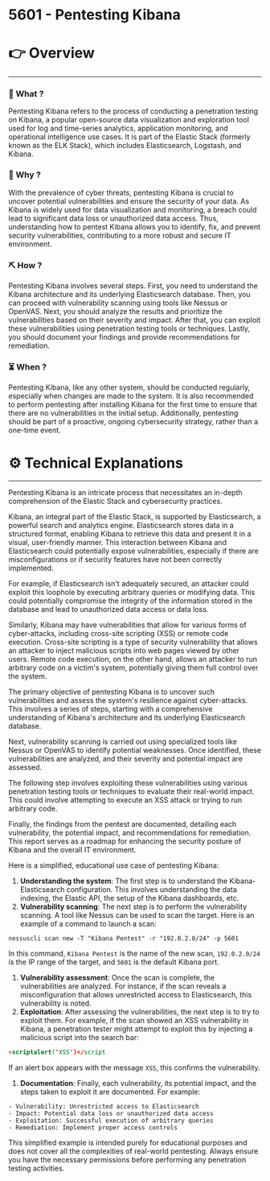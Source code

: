 # 5601 - Pentesting Kibana


# 👉 Overview

---

### 👀 What ?

Pentesting Kibana refers to the process of conducting a penetration testing on Kibana, a popular open-source data visualization and exploration tool used for log and time-series analytics, application monitoring, and operational intelligence use cases. It is part of the Elastic Stack (formerly known as the ELK Stack), which includes Elasticsearch, Logstash, and Kibana.


### 🧐 Why ?

With the prevalence of cyber threats, pentesting Kibana is crucial to uncover potential vulnerabilities and ensure the security of your data. As Kibana is widely used for data visualization and monitoring, a breach could lead to significant data loss or unauthorized data access. Thus, understanding how to pentest Kibana allows you to identify, fix, and prevent security vulnerabilities, contributing to a more robust and secure IT environment.


### ⛏️ How ?

Pentesting Kibana involves several steps. First, you need to understand the Kibana architecture and its underlying Elasticsearch database. Then, you can proceed with vulnerability scanning using tools like Nessus or OpenVAS. Next, you should analyze the results and prioritize the vulnerabilities based on their severity and impact. After that, you can exploit these vulnerabilities using penetration testing tools or techniques. Lastly, you should document your findings and provide recommendations for remediation.


### ⏳ When ?

Pentesting Kibana, like any other system, should be conducted regularly, especially when changes are made to the system. It is also recommended to perform pentesting after installing Kibana for the first time to ensure that there are no vulnerabilities in the initial setup. Additionally, pentesting should be part of a proactive, ongoing cybersecurity strategy, rather than a one-time event.


# ⚙️ Technical Explanations

---

Pentesting Kibana is an intricate process that necessitates an in-depth comprehension of the Elastic Stack and cybersecurity practices.

Kibana, an integral part of the Elastic Stack, is supported by Elasticsearch, a powerful search and analytics engine. Elasticsearch stores data in a structured format, enabling Kibana to retrieve this data and present it in a visual, user-friendly manner. This interaction between Kibana and Elasticsearch could potentially expose vulnerabilities, especially if there are misconfigurations or if security features have not been correctly implemented.

For example, if Elasticsearch isn't adequately secured, an attacker could exploit this loophole by executing arbitrary queries or modifying data. This could potentially compromise the integrity of the information stored in the database and lead to unauthorized data access or data loss.

Similarly, Kibana may have vulnerabilities that allow for various forms of cyber-attacks, including cross-site scripting (XSS) or remote code execution. Cross-site scripting is a type of security vulnerability that allows an attacker to inject malicious scripts into web pages viewed by other users. Remote code execution, on the other hand, allows an attacker to run arbitrary code on a victim's system, potentially giving them full control over the system.

The primary objective of pentesting Kibana is to uncover such vulnerabilities and assess the system's resilience against cyber-attacks. This involves a series of steps, starting with a comprehensive understanding of Kibana's architecture and its underlying Elasticsearch database.

Next, vulnerability scanning is carried out using specialized tools like Nessus or OpenVAS to identify potential weaknesses. Once identified, these vulnerabilities are analyzed, and their severity and potential impact are assessed.

The following step involves exploiting these vulnerabilities using various penetration testing tools or techniques to evaluate their real-world impact. This could involve attempting to execute an XSS attack or trying to run arbitrary code.

Finally, the findings from the pentest are documented, detailing each vulnerability, the potential impact, and recommendations for remediation. This report serves as a roadmap for enhancing the security posture of Kibana and the overall IT environment.

Here is a simplified, educational use case of pentesting Kibana:

1. **Understanding the system**: The first step is to understand the Kibana-Elasticsearch configuration. This involves understanding the data indexing, the Elastic API, the setup of the Kibana dashboards, etc.
2. **Vulnerability scanning**: The next step is to perform the vulnerability scanning. A tool like Nessus can be used to scan the target. Here is an example of a command to launch a scan:

```
nessuscli scan new -T "Kibana Pentest" -r "192.0.2.0/24" -p 5601

```

In this command, `Kibana Pentest` is the name of the new scan, `192.0.2.0/24` is the IP range of the target, and `5601` is the default Kibana port.

1. **Vulnerability assessment**: Once the scan is complete, the vulnerabilities are analyzed. For instance, if the scan reveals a misconfiguration that allows unrestricted access to Elasticsearch, this vulnerability is noted.
2. **Exploitation**: After assessing the vulnerabilities, the next step is to try to exploit them. For example, if the scan showed an XSS vulnerability in Kibana, a penetration tester might attempt to exploit this by injecting a malicious script into the search bar:

```html
<scriptalert('XSS')</script

```

If an alert box appears with the message `XSS`, this confirms the vulnerability.

1. **Documentation**: Finally, each vulnerability, its potential impact, and the steps taken to exploit it are documented. For example:

```
- Vulnerability: Unrestricted access to Elasticsearch
- Impact: Potential data loss or unauthorized data access
- Exploitation: Successful execution of arbitrary queries
- Remediation: Implement proper access controls

```

This simplified example is intended purely for educational purposes and does not cover all the complexities of real-world pentesting. Always ensure you have the necessary permissions before performing any penetration testing activities.

